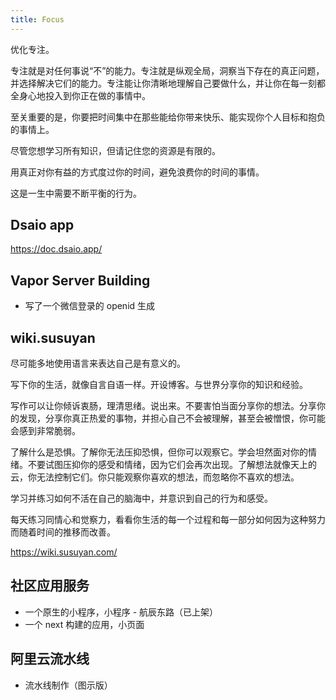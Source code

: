 ```yaml
---
title: Focus
---
```


优化专注。

专注就是对任何事说“不”的能力。专注就是纵观全局，洞察当下存在的真正问题，并选择解决它们的能力。专注能让你清晰地理解自己要做什么，并让你在每一刻都全身心地投入到你正在做的事情中。

至关重要的是，你要把时间集中在那些能给你带来快乐、能实现你个人目标和抱负的事情上。

尽管您想学习所有知识，但请记住您的资源是有限的。

用真正对你有益的方式度过你的时间，避免浪费你的时间的事情。

这是一生中需要不断平衡的行为。

## Dsaio app

https://doc.dsaio.app/

## Vapor Server Building

* 写了一个微信登录的 openid 生成

## wiki.susuyan

尽可能多地使用语言来表达自己是有意义的。

写下你的生活，就像自言自语一样。开设博客。与世界分享你的知识和经验。

写作可以让你倾诉衷肠，理清思绪。说出来。不要害怕当面分享你的想法。分享你的发现，分享你真正热爱的事物，并担心自己不会被理解，甚至会被憎恨，你可能会感到非常脆弱。

了解什么是恐惧。了解你无法压抑恐惧，但你可以观察它。学会坦然面对你的情绪。不要试图压抑你的感受和情绪，因为它们会再次出现。了解想法就像天上的云，你无法控制它们。你只能观察你喜欢的想法，而忽略你不喜欢的想法。

学习并练习如何不活在自己的脑海中，并意识到自己的行为和感受。

每天练习同情心和觉察力，看看你生活的每一个过程和每一部分如何因为这种努力而随着时间的推移而改善。

https://wiki.susuyan.com/

## 社区应用服务 

* 一个原生的小程序，小程序 - 航辰东路（已上架）
* 一个 next 构建的应用，小页面

## 阿里云流水线

* 流水线制作（图示版）
